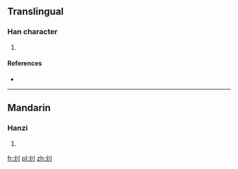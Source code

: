 ==Translingual==

===Han character===
{{Han char|rn=86|rad=火|as=02|sn=6|four=|canj=火中弓 (FLN)}}

# {{defn|Han|sort=火02}}

====References====
* {{Han ref|kx=0666.020|dkj=18862|dj=1075.090|hdz=32188.060|uh=7072|ud=28786}}

----

==Mandarin==

===Hanzi===
{{cmn-hanzi|pin=[[xiāo]] ([[xiao1]])|wg=hsiao<sup>1</sup>}}

# {{defn|Mandarin|sort=火02}}

[[fr:灲]]
[[pl:灲]]
[[zh:灲]]